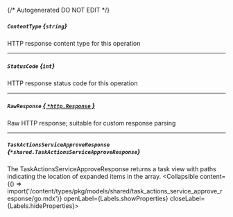 {/* Autogenerated DO NOT EDIT  */}

##### `ContentType` *{`string`}*
HTTP response content type for this operation

---
##### `StatusCode` *{`int`}*
HTTP response status code for this operation

---
##### `RawResponse` [*{ `*http.Response` }*](https://pkg.go.dev/net/http#Response)
Raw HTTP response; suitable for custom response parsing

---
##### `TaskActionsServiceApproveResponse` *{`*shared.TaskActionsServiceApproveResponse`}*
The TaskActionsServiceApproveResponse returns a task view with paths indicating the location of expanded items in the array.
<Collapsible content={() => import('/content/types/pkg/models/shared/task_actions_service_approve_response/go.mdx')} openLabel={Labels.showProperties} closeLabel={Labels.hideProperties}>
</Collapsible>



